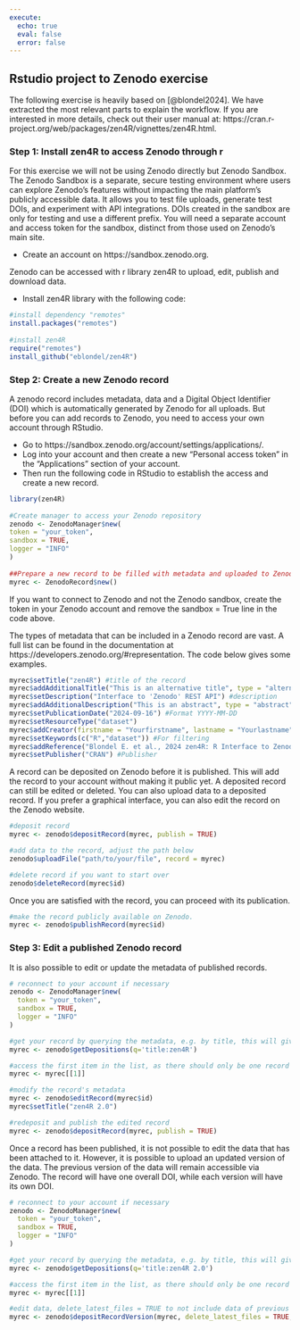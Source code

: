 ```yaml
---
execute:
  echo: true
  eval: false
  error: false
---
```



## Rstudio project to Zenodo exercise {#sec-Rproj_zenodo_exercise}
The following exercise is heavily based on [@blondel2024]. We have extracted the most relevant parts to explain the workflow. If you are interested in more details, check out their user manual at: https://cran.r-project.org/web/packages/zen4R/vignettes/zen4R.html.

### Step 1: Install zen4R to access Zenodo through r
For this exercise we will not be using Zenodo directly but Zenodo Sandbox. The Zenodo Sandbox is a separate, secure testing environment where users can explore Zenodo’s features without impacting the main platform's publicly accessible data. It allows you to test file uploads, generate test DOIs, and experiment with API integrations. DOIs created in the sandbox are only for testing and use a different prefix. You will need a separate account and access token for the sandbox, distinct from those used on Zenodo’s main site.

-   Create an account on https://sandbox.zenodo.org.

Zenodo can be accessed with r library zen4R to upload, edit, publish and download data.

-   Install zen4R library with the following code:
```r
#install dependency "remotes"
install.packages("remotes")
    
#install zen4R
require("remotes")
install_github("eblondel/zen4R")
```

### Step 2: Create a new Zenodo record
A zenodo record includes metadata, data and a  Digital Object Identifier (DOI) which is automatically generated by Zenodo for all uploads. But before you can add records to Zenodo, you need to access your own account through RStudio. 

-   Go to https://sandbox.zenodo.org/account/settings/applications/.
-   Log into your account and then create a new "Personal access token" in the "Applications" section of your account.
-   Then run the following code in RStudio to establish the access and create a new record.
```r
library(zen4R)
    
#Create manager to access your Zenodo repository
zenodo <- ZenodoManager$new(
token = "your_token",
sandbox = TRUE,
logger = "INFO" 
)
    
##Prepare a new record to be filled with metadata and uploaded to Zenodo
myrec <- ZenodoRecord$new()
```
If you want to connect to Zenodo and not the Zenodo sandbox, create the token in your Zenodo account and remove the sandbox = True line in the code above.


The types of metadata that can be included in a Zenodo record are vast. A full list can be found in the documentation at https://developers.zenodo.org/#representation. The code below gives some examples.
```r
myrec$setTitle("zen4R") #title of the record
myrec$addAdditionalTitle("This is an alternative title", type = "alternative-title")
myrec$setDescription("Interface to 'Zenodo' REST API") #description
myrec$addAdditionalDescription("This is an abstract", type = "abstract")
myrec$setPublicationDate("2024-09-16") #Format YYYY-MM-DD
myrec$setResourceType("dataset")
myrec$addCreator(firstname = "Yourfirstname", lastname = "Yourlastname", role = "datamanager", orcid = "0000-0001-0002-0003")
myrec$setKeywords(c("R","dataset")) #For filtering
myrec$addReference("Blondel E. et al., 2024 zen4R: R Interface to Zenodo REST API")
myrec$setPublisher("CRAN") #Publisher
```
    
A record can be deposited on Zenodo before it is published. This will add the record to your account without making it public yet. A deposited record can still be edited or deleted. You can also upload data to a deposited record. If you prefer a graphical interface, you can also edit the record on the Zenodo website.
```r
#deposit record
myrec <- zenodo$depositRecord(myrec, publish = TRUE)

#add data to the record, adjust the path below
zenodo$uploadFile("path/to/your/file", record = myrec)

#delete record if you want to start over
zenodo$deleteRecord(myrec$id)
```


Once you are satisfied with the record, you can proceed with its publication.
```r
#make the record publicly available on Zenodo.
myrec <- zenodo$publishRecord(myrec$id)
```
    
### Step 3: Edit a published Zenodo record
It is also possible to edit or update the metadata of published records.
```r
# reconnect to your account if necessary
zenodo <- ZenodoManager$new(
  token = "your_token",
  sandbox = TRUE,
  logger = "INFO" 
)

#get your record by querying the metadata, e.g. by title, this will give you a list of all records with that title.
myrec <- zenodo$getDepositions(q='title:zen4R')

#access the first item in the list, as there should only be one record with that particular title
myrec <- myrec[[1]]

#modify the record's metadata
myrec <- zenodo$editRecord(myrec$id)
myrec$setTitle("zen4R 2.0")

#redeposit and publish the edited record
myrec <- zenodo$depositRecord(myrec, publish = TRUE)
```

Once a record has been published, it is not possible to edit the data that has been attached to it. However, it is possible to upload an updated version of the data. The previous version of the data will remain accessible via Zenodo. The record will have one overall DOI, while each version will have its own DOI.
```r
# reconnect to your account if necessary
zenodo <- ZenodoManager$new(
  token = "your_token",
  sandbox = TRUE,
  logger = "INFO" 
)

#get your record by querying the metadata, e.g. by title, this will give you a list of all records with that title.
myrec <- zenodo$getDepositions(q='title:zen4R 2.0')

#access the first item in the list, as there should only be one record with that particular title
myrec <- myrec[[1]]

#edit data, delete_latest_files = TRUE to not include data of previous version in newer version
myrec <- zenodo$depositRecordVersion(myrec, delete_latest_files = TRUE, files = "path/to/your/new/file", publish = TRUE)
```
    